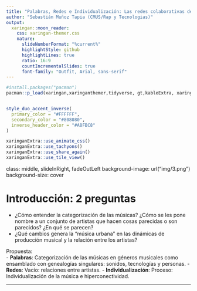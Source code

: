 ```yaml
---
title: "Palabras, Redes e Individualización: Las redes colaborativas de la Música Urbana en Chile"
author: "Sebastián Muñoz Tapia (CMUS/Rap y Tecnologias)"
output:
  xaringan::moon_reader:
    css: xaringan-themer.css
    nature:
      slideNumberFormat: "%current%"
      highlightStyle: github
      highlightLines: true
      ratio: 16:9
      countIncrementalSlides: true
      font-family: "Outfit, Arial, sans-serif"
---
```



```r

#install.packages("pacman")
pacman::p_load(xaringan,xaringanthemer,tidyverse, gt,kableExtra, xaringanExtra )


style_duo_accent_inverse(
  primary_color = "#FFFFFF",
  secondary_color = "#808080",
  inverse_header_color = "#A8FBC8"
)


```



```r
xaringanExtra::use_animate_css()
xaringanExtra::use_tachyons()
xaringanExtra::use_share_again()
xaringanExtra::use_tile_view()

```




class: middle, slideInRight, fadeOutLeft
background-image: url("img/3.png")
background-size: cover

# Introducción: 2 preguntas


- ¿Cómo entender la categorización de las músicas? ¿Cómo se les pone nombre a un conjunto de artistas que hacen cosas parecidas o son parecidos? ¿En qué se parecen?
- ¿Qué cambios genera la "música urbana" en las dinámicas de producción musical y la relación entre los artistas?

Propuesta:  
- **Palabras**: Categorización de las músicas en géneros musicales como ensamblado con genealogías singulares: sonidos, tecnologías y personas. 
- **Redes**: Vacio: relaciones entre artistas.
- **Individualización**: Proceso: Individualización de la música e hiperconectividad.



---

